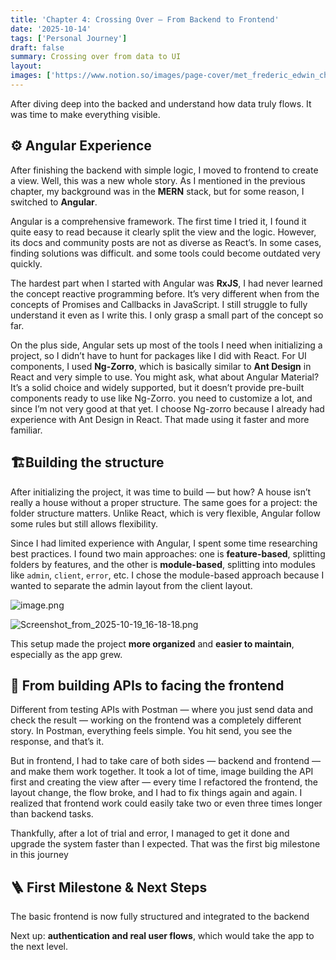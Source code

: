 ```yaml
---
title: 'Chapter 4: Crossing Over — From Backend to Frontend'
date: '2025-10-14'
tags: ['Personal Journey']
draft: false
summary: Crossing over from data to UI
layout: 
images: ['https://www.notion.so/images/page-cover/met_frederic_edwin_church_1871.jpg']
---
```



After diving deep into the backed and understand how data truly flows. It was time to make everything visible.


## **⚙️ Angular Experience** 


After finishing the backend with simple logic, I moved to frontend to create a view. Well, this was a new whole story. As I mentioned in the previous chapter, my background was in the **MERN** stack, but for some reason, I switched to **Angular**. 


Angular is a comprehensive framework. The first time I tried it, I found it quite easy to read because it clearly split the view and the logic. However, its docs and community posts are not as diverse as React’s. In some cases, finding solutions was difficult. and some tools could become outdated very quickly. 


The hardest part when I started with Angular was **RxJS**, I had never learned the concept reactive programming before. It’s very different when from the concepts of Promises and Callbacks in JavaScript. I still struggle to fully understand it even as I write this. I only grasp a small part of the concept so far. 


On the plus side, Angular sets up most of the tools I need when initializing a project, so I didn’t have to hunt for packages like I did with React. For UI components, I used **Ng-Zorro**, which is basically similar to **Ant Design** in React and very simple to use. You might ask, what about Angular Material? It’s a solid choice and widely supported, but it doesn’t provide pre-built components ready to use like Ng-Zorro. you need to customize a lot, and since I’m not very good at that yet. I choose Ng-zorro because I already had experience with Ant Design in React. That made using it faster and more familiar. 


## 🏗️Building the structure


After initializing the project, it was time to build — but how? A house isn’t really a house without a proper structure. The same goes for a project: the folder structure matters. Unlike React, which is very flexible, Angular follow some rules but still allows flexibility. 


Since I had limited experience with Angular, I spent some time researching best practices. I found two main approaches: one is **feature-based**, splitting folders by features, and the other is **module-based**, splitting into modules like `admin`, `client`, `error`, etc. I chose the module-based approach because I wanted to separate the admin layout from the client layout.


![image.png](https://prod-files-secure.s3.us-west-2.amazonaws.com/efeae8fb-3b44-437e-a57e-be87cac69182/9471d4ef-9cac-4817-b847-1363dace0287/image.png?X-Amz-Algorithm=AWS4-HMAC-SHA256&X-Amz-Content-Sha256=UNSIGNED-PAYLOAD&X-Amz-Credential=ASIAZI2LB466Y7UCSHDM%2F20251021%2Fus-west-2%2Fs3%2Faws4_request&X-Amz-Date=20251021T171418Z&X-Amz-Expires=3600&X-Amz-Security-Token=IQoJb3JpZ2luX2VjEGEaCXVzLXdlc3QtMiJHMEUCIQDWp8HNPZsrnu8TE4u3PLu9SUYjTEkJzGOoz3jq%2F7re1gIgJa2AUO%2B1uWd23MRaTTg0s5jdsfm4aMuouP31o7JYE1cq%2FwMIGRAAGgw2Mzc0MjMxODM4MDUiDCUD7t5d6MAVpyBZjSrcAxVfNCHQxjKaqXh8pvh2QbVAkASbWjZiN%2BqL3UYVknBl7FCM%2Bb1g4qUYKf3nf7hu%2BGtxrBvy51MtL%2BdsohMoTFtdWvXnMRK00%2B%2BUeC0s%2F4Cla%2FZ890nhM%2FvqoyG3TjTNTdk4tKboMOUMvHxVCee65NjC4KNGfzSKLv4V%2FMUx8n77f9NxJQPSNKjJcaSNtK8Y1RBrSondDdqPHffyPoLv1XwsIa5xhVtbysJGsfpOq3eOz37MSH2dc7T%2BOzBzY6DTszclsAETsu0nGrczaaYGpiD84lEE5TnaXOKXlyNrY9zNKvZrAdDHCZksoWDAngKwczzYwqh6S0Jyu4HV8ZuumvE0kcTTCVlolHj%2FKIpXv0E7maftW6QFzw39ycHsJF8Int7gbPyk4VAq9mI%2BOHojpgxFGsg55kucvVv1budgPraF4Zq4rn8CvwzB4z8OdzQfyCndOOOw6VP8biGjBfx3H7godXvxznJpXwEqRtjXO4p63rpNmEp86NpZXy0S78OVJz6Gm4q60kdrgMTARciDM%2FV9a0YdkyZnXSfpTp5kHr9PRq7ybDuVIyuF9cspv7awfGEGGwDp97UCpxaEJG2uFMTcvqq%2BPvt9DjxDZRysFg32HsY7w5uDN5vJ%2FEyfMIHp3scGOqUBdbv83Rl3JezC%2B9II7G32Iw0JxAJnSXZWabf3XaC6dkptigCO6AJvrvFXV%2B1Csn2sbSmyIM6tMIP7jsRkhSL7eu0oEjz0IW%2BUoLWaU25onnWUgB%2Bwv39ayV34DRCM2uIClnF92ZQPKq9LKqVbuanVl1kl55HPzQq8obi%2FtKxsl3C6F8Nhjx5ChRyGmlxU520NPd4G4VjNPjdmgJZJBjJTzFeE080y&X-Amz-Signature=456c766441c5cb084e3a9d9e182840c2278c60f9b38dc97ec644b7535e04ed7a&X-Amz-SignedHeaders=host&x-amz-checksum-mode=ENABLED&x-id=GetObject)


![Screenshot_from_2025-10-19_16-18-18.png](https://prod-files-secure.s3.us-west-2.amazonaws.com/efeae8fb-3b44-437e-a57e-be87cac69182/7f972964-0eb6-4f80-9cd4-38f251129d9f/Screenshot_from_2025-10-19_16-18-18.png?X-Amz-Algorithm=AWS4-HMAC-SHA256&X-Amz-Content-Sha256=UNSIGNED-PAYLOAD&X-Amz-Credential=ASIAZI2LB466ZQT5B2ER%2F20251021%2Fus-west-2%2Fs3%2Faws4_request&X-Amz-Date=20251021T171419Z&X-Amz-Expires=3600&X-Amz-Security-Token=IQoJb3JpZ2luX2VjEGEaCXVzLXdlc3QtMiJGMEQCIGm%2FexEaIs%2FwR%2FPudUimkchr13yOJCNTXJloTkDnLq64AiBrvFezu4478F%2FPXaEhOcYtUcA9bghDNDlWmkaHKBxWQSr%2FAwgaEAAaDDYzNzQyMzE4MzgwNSIMcNfQUfT%2Fa16y5YkoKtwDGiBWC3ItQjYzNrUxojHlMWdUNvgqnY0aokok4hhpTmHqNLe20CuTMoxBqHJkahnk83YcLXpeE2Cgm59GTp%2Fc0wMK423Qtx9SmpSv%2Bd%2Bi2AsCqx0WGv%2BFvoFH1jCkgXv6HXRqVx7E6EcEfhafGvKKjaS0IMkfTdjXid7N5rVnbx7a%2BU5rzzc%2BPk81xp2SYkY%2BX24h6PO6Q3gLcnjgJWy5Qt6lSXPOCjAQA4J54fSVns56OwSZr7doETGeK37MAQ4jxVMTGjh2XZPzPGKUv5KnsxgFqNglQnFwugOXLI4wjT1tRmAfuGQf5FzgD3SKeHEWtbfINL0d5t9Nx%2Ffdi8BUT1zAPjLs3yIaDm3%2BxWTjz%2B%2FN6hI4sG9mtP7eTLD2IdqLoQjUtydrfiksYHi4zNQkvW2S%2FZPrJxzsRSrNYe7hhcReAXMYnRP%2BSdsXcc5wDnvoNANJKbQMnn1HDcHFCsKqgOsktMe8W9e9n9hbsWZOjzrgTnoVmqUKMTE5vsYsWhXn%2Bgh6KaPy32Zyw6YyRnOtXljqUmK4QazcpuQcgUSvePz3L1ucdMvkCyy49dzApTA%2BfA17NLRGAsdAguvFHqk%2Fjr2%2FUNB17%2FP49rP2ChrJ3FWDoy85yFRETTikeBEwsunexwY6pgGL01pJ%2FrBTX0BHGBlvCijjAoXjXYN8Vjpxam2%2BDFRYR%2Fz0cciDTkYiKCqdS728Gw1ffJB7kn0%2FJ5hmjD7gRzLL0gGW4uyq0DSsSOM%2B9rA0ie1dZO8RIU4D4Noysh2nlwOLH%2FmwyHsmh7Kc3dZ2ffTYJBkOSr%2BEfFSmfrVNYjdAa6kQgd%2BH3HgnYEe9Mtw3RfNQ7ONr5jEt1T%2BxTaMUzYgPqtlIU%2Bfn&X-Amz-Signature=a5a4c69f9935483f99f48fba3eb64d9327687f8b129a82ec95e8f19c6cb357a9&X-Amz-SignedHeaders=host&x-amz-checksum-mode=ENABLED&x-id=GetObject)


This setup made the project **more organized** and **easier to maintain**, especially as the app grew.


## 🔄 From building APIs to facing the frontend


Different from testing APIs with Postman — where you just send data and check the result — working on the frontend was a completely different story. In Postman, everything feels simple. You hit send, you see the response, and that’s it.


But in frontend, I had to take care of both sides — backend and frontend — and make them work together.
It took a lot of time, image building the API first and creating the view after — every time I refactored the frontend, the layout change, the flow broke, and I had to fix things again and again. I realized that frontend work could easily take two or even three times longer than backend tasks. 


Thankfully, after a lot of trial and error, I managed to get it done and upgrade the system faster than I expected. That was the first big milestone in this journey


## 🪜 First Milestone & Next Steps


The basic frontend is now fully structured and integrated to the backend


Next up: **authentication and real user flows**, which would take the app to the next level.

